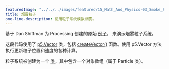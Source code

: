 ```yaml
---
featuredImage: "../../../images/featured/15_Math_And_Physics-03_Smoke_Particle_System-thumbnail.png"
title: 烟雾粒子
one-line-description: 使用粒子系统模拟烟雾。
---
```



基于 Dan Shiffman 为 Processing 创建的原始 
<a href="https://natureofcode.com/book/chapter-4-particle-systems/">例子</a>，
来演示烟雾粒子系统。

这段代码使用了 
<a href="https://p5js.org/reference/#/p5.Vector">p5.Vector</a> 
类，包括 
<a href="https://p5js.org/reference/#/p5/createVector">createVector()</a> 
函数。使用 p5.Vector 方法执行更新粒子位置和速度的各种计算。

粒子系统被创建为一个 
<a href="https://p5js.org/reference/#/p5/class">类</a>，其中包含一个对象数组（属于 Particle 类）。